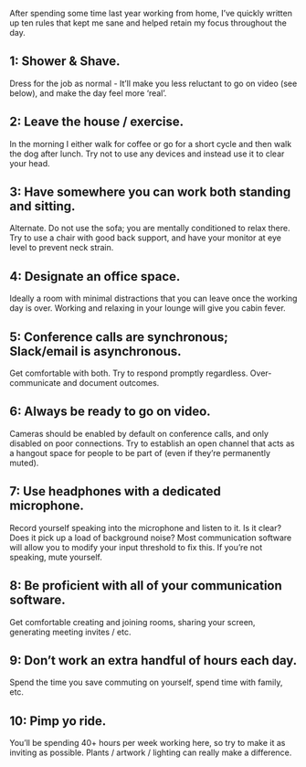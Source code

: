 
After spending some time last year working from home, I’ve quickly written up ten rules that kept me sane and helped retain my focus throughout the day. 


## 1: Shower & Shave. 


Dress for the job as normal - It’ll make you less reluctant to go on video (see below), and make the day feel more ‘real’.


## 2: Leave the house / exercise. 


In the morning I either walk for coffee or go for a short cycle and then walk the dog after lunch. Try not to use any devices and instead use it to clear your head.


## 3: Have somewhere you can work both standing and sitting. 


Alternate. Do not use the sofa; you are mentally conditioned to relax there. Try to use a chair with good back support, and have your monitor at eye level to prevent neck strain.


## 4: Designate an office space. 


Ideally a room with minimal distractions that you can leave once the working day is over. Working and relaxing in your lounge will give you cabin fever. 


## 5: Conference calls are synchronous; Slack/email is asynchronous. 


Get comfortable with both. Try to respond promptly regardless. Over-communicate and document outcomes.


## 6: Always be ready to go on video. 


Cameras should be enabled by default on conference calls, and only disabled on poor connections. Try to establish an open channel that acts as a hangout space for people to be part of (even if they’re permanently muted).


## 7: Use headphones with a dedicated microphone. 


Record yourself speaking into the microphone and listen to it. Is it clear? Does it pick up a load of background noise? Most communication software will allow you to modify your input threshold to fix this. If you’re not speaking, mute yourself.


## 8: Be proficient with all of your communication software. 


Get comfortable creating and joining rooms, sharing your screen, generating meeting invites / etc.


## 9: Don’t work an extra handful of hours each day. 


Spend the time you save commuting on yourself, spend time with family, etc.


## 10: Pimp yo ride. 


You’ll be spending 40+ hours per week working here, so try to make it as inviting as possible. Plants / artwork / lighting can really make a difference.

